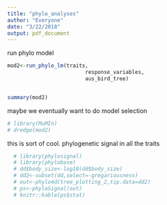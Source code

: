 ```yaml
---
title: "phylo_analyses"
author: "Everyone"
date: "3/22/2018"
output: pdf_document
---
```


run phylo model

```r


mod2<-run_phylo_lm(traits,
                         response_variables,
                         aus_bird_tree)


summary(mod2)
```
maybe we eventually want to do model selection

```r
# library(MuMIn)
# dredge(mod2)
```

this is sort of cool.  phylogenetic signal in all the traits
  
```r
  # library(phylosignal)
  # library(phylobase)
  # dd$body_size<-log10(dd$body_size)
  # dd2<-subset(dd,select=-gregariousness)
  # out<-phylo4d(tree_plotting_2,tip.data=dd2)
  # ps<-phyloSignal(out)
  # knitr::kable(ps$stat)
```
